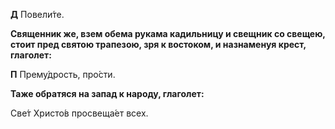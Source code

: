 **Д** Повели́те.

**Священник же, взем обема рукама кадильницу и свещник со свещею, стоит пред святою трапезою, зря к востоком, и назнаменуя крест, глаголет:**

**П** Прему́дрость, про́сти.

**Таже обратяся на запад к народу, глаголет:**

Све́т Христо́в просвеща́ет всех.
